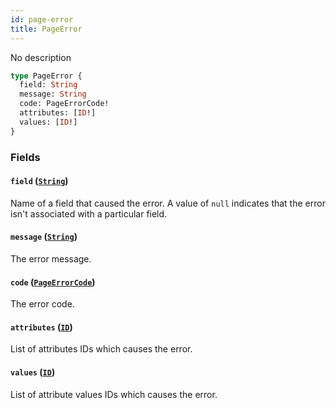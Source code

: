 ```yaml
---
id: page-error
title: PageError
---
```


No description

```graphql
type PageError {
  field: String
  message: String
  code: PageErrorCode!
  attributes: [ID!]
  values: [ID!]
}
```

### Fields

#### `field` ([`String`](../../../developer/api-reference/scalars/string))

Name of a field that caused the error. A value of `null` indicates that the error isn't associated with a particular field.

#### `message` ([`String`](../../../developer/api-reference/scalars/string))

The error message.

#### `code` ([`PageErrorCode`](../../../developer/api-reference/enums/page-error-code))

The error code.

#### `attributes` ([`ID`](../../../developer/api-reference/scalars/id))

List of attributes IDs which causes the error.

#### `values` ([`ID`](../../../developer/api-reference/scalars/id))

List of attribute values IDs which causes the error.
